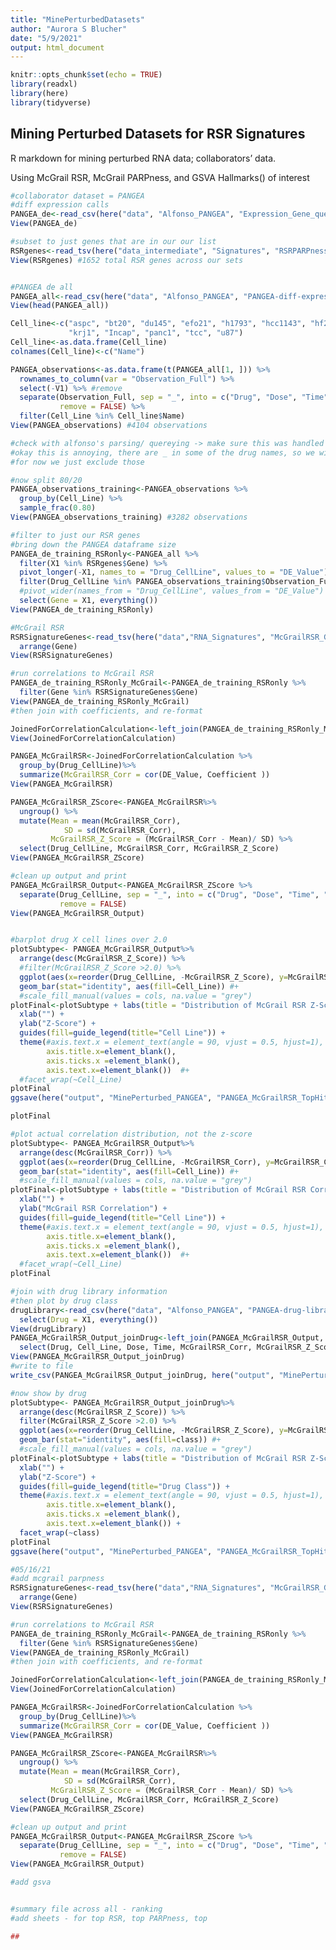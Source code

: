```yaml
---
title: "MinePerturbedDatasets"
author: "Aurora S Blucher"
date: "5/9/2021"
output: html_document
---
```


```r
knitr::opts_chunk$set(echo = TRUE)
library(readxl)
library(here)
library(tidyverse)

```

## Mining Perturbed Datasets for RSR Signatures

R markdown for mining perturbed RNA data; collaborators' data. 


Using McGrail RSR, McGrail PARPness, and GSVA Hallmarks() of interest

```r
#collaborator dataset = PANGEA
#diff expression calls
PANGEA_de<-read_csv(here("data", "Alfonso_PANGEA", "Expression_Gene_query_output.csv"))
View(PANGEA_de)
```

```r
#subset to just genes that are in our our list
RSRgenes<-read_tsv(here("data_intermediate", "Signatures", "RSRPARPness_GenesOfInterest.tsv"))
View(RSRgenes) #1652 total RSR genes across our sets


#PANGEA de all
PANGEA_all<-read_csv(here("data", "Alfonso_PANGEA", "PANGEA-diff-expression.csv"))
View(head(PANGEA_all))

Cell_line<-c("aspc", "bt20", "du145", "efo21", "h1793", "hcc1143", "hf2597", "hsts", 
             "krj1", "Incap", "panc1", "tcc", "u87")
Cell_line<-as.data.frame(Cell_line)
colnames(Cell_line)<-c("Name")

PANGEA_observations<-as.data.frame(t(PANGEA_all[1, ])) %>%
  rownames_to_column(var = "Observation_Full") %>%
  select(-V1) %>% #remove
  separate(Observation_Full, sep = "_", into = c("Drug", "Dose", "Time", "Cell_Line"),
           remove = FALSE) %>%
  filter(Cell_Line %in% Cell_line$Name)
View(PANGEA_observations) #4104 observations

#check with alfonso's parsing/ quereying -> make sure this was handled okay
#okay this is annoying, there are _ in some of the drug names, so we will need to fix that
#for now we just exclude those

#now split 80/20
PANGEA_observations_training<-PANGEA_observations %>%
  group_by(Cell_Line) %>%
  sample_frac(0.80)
View(PANGEA_observations_training) #3282 observations

#filter to just our RSR genes
#bring down the PANGEA dataframe size
PANGEA_de_training_RSRonly<-PANGEA_all %>%
  filter(X1 %in% RSRgenes$Gene) %>%
  pivot_longer(-X1, names_to = "Drug_CellLine", values_to = "DE_Value") %>%
  filter(Drug_CellLine %in% PANGEA_observations_training$Observation_Full) %>%
  #pivot_wider(names_from = "Drug_CellLine", values_from = "DE_Value") %>% #exclude this pivot
  select(Gene = X1, everything())
View(PANGEA_de_training_RSRonly)

#McGrail RSR
RSRSignatureGenes<-read_tsv(here("data","RNA_Signatures", "McGrailRSR_Genes_Coefficients.tsv")) %>%
  arrange(Gene)
View(RSRSignatureGenes)

#run correlations to McGrail RSR
PANGEA_de_training_RSRonly_McGrail<-PANGEA_de_training_RSRonly %>%
  filter(Gene %in% RSRSignatureGenes$Gene)
View(PANGEA_de_training_RSRonly_McGrail)
#then join with coefficients, and re-format

JoinedForCorrelationCalculation<-left_join(PANGEA_de_training_RSRonly_McGrail, RSRSignatureGenes)
View(JoinedForCorrelationCalculation)

PANGEA_McGrailRSR<-JoinedForCorrelationCalculation %>%
  group_by(Drug_CellLine)%>%
  summarize(McGrailRSR_Corr = cor(DE_Value, Coefficient ))
View(PANGEA_McGrailRSR)

PANGEA_McGrailRSR_ZScore<-PANGEA_McGrailRSR%>%
  ungroup() %>%
  mutate(Mean = mean(McGrailRSR_Corr), 
            SD = sd(McGrailRSR_Corr), 
         McGrailRSR_Z_Score = (McGrailRSR_Corr - Mean)/ SD) %>%
  select(Drug_CellLine, McGrailRSR_Corr, McGrailRSR_Z_Score)
View(PANGEA_McGrailRSR_ZScore)

#clean up output and print
PANGEA_McGrailRSR_Output<-PANGEA_McGrailRSR_ZScore %>%
  separate(Drug_CellLine, sep = "_", into = c("Drug", "Dose", "Time", "Cell_Line"),
           remove = FALSE) 
View(PANGEA_McGrailRSR_Output)


#barplot drug X cell lines over 2.0
plotSubtype<- PANGEA_McGrailRSR_Output%>%
  arrange(desc(McGrailRSR_Z_Score)) %>%
  #filter(McGrailRSR_Z_Score >2.0) %>%
  ggplot(aes(x=reorder(Drug_CellLine, -McGrailRSR_Z_Score), y=McGrailRSR_Z_Score)) +
  geom_bar(stat="identity", aes(fill=Cell_Line)) #+ 
  #scale_fill_manual(values = cols, na.value = "grey")  
plotFinal<-plotSubtype + labs(title = "Distribution of McGrail RSR Z-Scores All ", subtitle = "PANGEA (80%)") +
  xlab("") +
  ylab("Z-Score") + 
  guides(fill=guide_legend(title="Cell Line")) + 
  theme(#axis.text.x = element_text(angle = 90, vjust = 0.5, hjust=1),
        axis.title.x=element_blank(),
        axis.ticks.x =element_blank(),
        axis.text.x=element_blank())  #+
  #facet_wrap(~Cell_Line)
plotFinal
ggsave(here("output", "MinePerturbed_PANGEA", "PANGEA_McGrailRSR_TopHits_ByCellLine.png"), width = 26, height = 20, units = c("cm"), dpi = 300)

plotFinal

#plot actual correlation distribution, not the z-score
plotSubtype<- PANGEA_McGrailRSR_Output%>%
  arrange(desc(McGrailRSR_Corr)) %>%
  ggplot(aes(x=reorder(Drug_CellLine, -McGrailRSR_Corr), y=McGrailRSR_Corr)) +
  geom_bar(stat="identity", aes(fill=Cell_Line)) #+ 
  #scale_fill_manual(values = cols, na.value = "grey")  
plotFinal<-plotSubtype + labs(title = "Distribution of McGrail RSR Correlations All ", subtitle = "PANGEA (80%)") +
  xlab("") +
  ylab("McGrail RSR Correlation") + 
  guides(fill=guide_legend(title="Cell Line")) + 
  theme(#axis.text.x = element_text(angle = 90, vjust = 0.5, hjust=1),
        axis.title.x=element_blank(),
        axis.ticks.x =element_blank(),
        axis.text.x=element_blank())  #+
  #facet_wrap(~Cell_Line)
plotFinal
```

```r
#join with drug library information
#then plot by drug class
drugLibrary<-read_csv(here("data", "Alfonso_PANGEA", "PANGEA-drug-library.csv")) %>%
  select(Drug = X1, everything())
View(drugLibrary)
PANGEA_McGrailRSR_Output_joinDrug<-left_join(PANGEA_McGrailRSR_Output, drugLibrary) %>%
  select(Drug, Cell_Line, Dose, Time, McGrailRSR_Corr, McGrailRSR_Z_Score, class, pathway, target, fda, Cmap_clinical)
View(PANGEA_McGrailRSR_Output_joinDrug)
#write to file
write_csv(PANGEA_McGrailRSR_Output_joinDrug, here("output", "MinePerturbed_PANGEA", "PANGEA_McGrailRSR_TopHits.csv"))

#now show by drug
plotSubtype<- PANGEA_McGrailRSR_Output_joinDrug%>%
  arrange(desc(McGrailRSR_Z_Score)) %>%
  filter(McGrailRSR_Z_Score >2.0) %>%
  ggplot(aes(x=reorder(Drug_CellLine, -McGrailRSR_Z_Score), y=McGrailRSR_Z_Score)) +
  geom_bar(stat="identity", aes(fill=class)) #+ 
  #scale_fill_manual(values = cols, na.value = "grey")  
plotFinal<-plotSubtype + labs(title = "Distribution of McGrail RSR Z-Scores > 2.0 ", subtitle = "PANGEA (80%)") +
  xlab("") +
  ylab("Z-Score") + 
  guides(fill=guide_legend(title="Drug Class")) + 
  theme(#axis.text.x = element_text(angle = 90, vjust = 0.5, hjust=1),
        axis.title.x=element_blank(),
        axis.ticks.x =element_blank(),
        axis.text.x=element_blank()) +
  facet_wrap(~class)
plotFinal
ggsave(here("output", "MinePerturbed_PANGEA", "PANGEA_McGrailRSR_TopHits_ByDrugClass.png"), width = 26, height = 20, units = c("cm"), dpi = 300)


```

```r
#05/16/21
#add mcgrail parpness
RSRSignatureGenes<-read_tsv(here("data","RNA_Signatures", "McGrailRSR_Genes_Coefficients.tsv")) %>%
  arrange(Gene)
View(RSRSignatureGenes)

#run correlations to McGrail RSR
PANGEA_de_training_RSRonly_McGrail<-PANGEA_de_training_RSRonly %>%
  filter(Gene %in% RSRSignatureGenes$Gene)
View(PANGEA_de_training_RSRonly_McGrail)
#then join with coefficients, and re-format

JoinedForCorrelationCalculation<-left_join(PANGEA_de_training_RSRonly_McGrail, RSRSignatureGenes)
View(JoinedForCorrelationCalculation)

PANGEA_McGrailRSR<-JoinedForCorrelationCalculation %>%
  group_by(Drug_CellLine)%>%
  summarize(McGrailRSR_Corr = cor(DE_Value, Coefficient ))
View(PANGEA_McGrailRSR)

PANGEA_McGrailRSR_ZScore<-PANGEA_McGrailRSR%>%
  ungroup() %>%
  mutate(Mean = mean(McGrailRSR_Corr), 
            SD = sd(McGrailRSR_Corr), 
         McGrailRSR_Z_Score = (McGrailRSR_Corr - Mean)/ SD) %>%
  select(Drug_CellLine, McGrailRSR_Corr, McGrailRSR_Z_Score)
View(PANGEA_McGrailRSR_ZScore)

#clean up output and print
PANGEA_McGrailRSR_Output<-PANGEA_McGrailRSR_ZScore %>%
  separate(Drug_CellLine, sep = "_", into = c("Drug", "Dose", "Time", "Cell_Line"),
           remove = FALSE) 
View(PANGEA_McGrailRSR_Output)

#add gsva


#summary file across all - ranking
#add sheets - for top RSR, top PARPness, top

##





```
